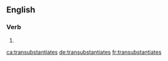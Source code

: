 ==English==

===Verb===
{{head|en|verb form}}

# {{en-third-person singular of|transubstantiate}}

[[ca:transubstantiates]]
[[de:transubstantiates]]
[[fr:transubstantiates]]